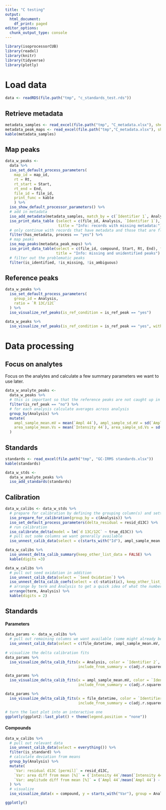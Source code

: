 ```yaml
---
title: "C testing"
output:
  html_document:
    df_print: paged
editor_options:
  chunk_output_type: console
---
```



```r
library(isoprocessorCUB)
library(readxl)
library(knitr)
library(tidyverse)
library(plotly)
```


# Load data

```r
data <- readRDS(file.path("tmp", "c_standards_test.rds"))
```


## Retrieve metadata

```r
metadata_samples <- read_excel(file.path("tmp", "C_metadata.xlsx"), sheet = "files")
metadata_peak_maps <- read_excel(file.path("tmp","C_metadata.xlsx"), sheet = "maps")
kable(metadata_samples)
```

## Map peaks

```r
data_w_peaks <- 
  data %>% 
  iso_set_default_process_parameters(
    map_id = map_id,
    rt = Rt,
    rt_start = Start,
    rt_end = End,
    file_id = file_id,
    print_func = kable
    ) %>% 
  iso_show_default_processor_parameters() %>% 
  # add in metadata
  iso_add_metadata(metadata_samples, match_by = c(`Identifier 1`, Analysis)) %>%
  iso_print_data_table (select = c(file_id, Analysis, `Identifier 1`), filter = !has_metadata, 
                        title = "Info: records with missing metadata:") %>% 
  # only continue with records that have metadata and those that are flagged for processing
  filter(has_metadata, process == "yes") %>% 
  # map peaks
  iso_map_peaks(metadata_peak_maps) %>% 
  iso_print_data_table(select = c(file_id, compound, Start, Rt, End), filter = !is_identified | is_missing,
                       title = "Info: missing and unidentified peaks") %>% 
  # filter out the problematic peaks
  filter(is_identified, !is_missing, !is_ambiguous)
```

## Reference peaks

```r
data_w_peaks %>% 
  iso_set_default_process_parameters(
    group_id = Analysis,
    ratio = `R 13C/12C`
  ) %>% 
  iso_visualize_ref_peaks(is_ref_condition = is_ref_peak == "yes") 

data_w_peaks %>% 
  iso_visualize_ref_peaks(is_ref_condition = is_ref_peak == "yes", within_group = TRUE) 
```


# Data processing

## Focus on analytes 

Focus on the analytes and calculate a few summary parameters we want to use later.

```r
data_w_analyte_peaks <- 
  data_w_peaks %>% 
  # this is important so that the reference peaks are not caught up in the next set of calculations
  filter(is_ref_peak == "no") %>% 
  # for each analysis calculate averages across analysis
  group_by(Analysis) %>% 
  mutate(
    ampl_sample_mean.mV = mean(`Ampl 44`), ampl_sample_sd.mV = sd(`Ampl 44`),
    area_sample_mean.Vs = mean(`Intensity 44`), area_sample_sd.Vs = sd(`Intensity 44`)
  )
```

## Standards

```r
standards <- read_excel(file.path("tmp", "GC-IRMS standards.xlsx"))
kable(standards)

data_w_stds <-
  data_w_analyte_peaks %>% 
  iso_add_standards(standards)  
```

## Calibration

```r
data_w_calibs <- data_w_stds %>% 
  # prepare for calibration by defining the grouping column(s) and setting default parameters
  iso_prepare_for_calibration(group_by = c(Analysis)) %>% 
  iso_set_default_process_parameters(delta_residual = resid_d13C) %>% 
  # run calibration
  iso_calibrate_delta(model = lm(`d 13C/12C` ~ true_d13C)) %>% 
  # pull out some columns we want generally available
  iso_unnest_calib_data(select = c(starts_with("Id"), ampl_sample_mean.mV)) 

data_w_calibs %>% 
  iso_unnest_delta_calib_summary(keep_other_list_data = FALSE) %>% 
  kable(digits =3)

data_w_calibs %>% 
  # pull out seed oxidation in addition
  iso_unnest_calib_data(select = `Seed Oxidation`) %>% 
  iso_unnest_delta_calib_coefs(select = c(-statistic), keep_other_list_data = FALSE) %>% 
  # arrange by term and Analysis to get a quick idea of what the numbers across analyses
  arrange(term, Analysis) %>% 
  kable(digits = 2)
```

## Standards

#### Parameters

```r
data_params <- data_w_calibs %>% 
  # pull out remaining columns we want available (some might already be pulled out but that's okay)
  iso_unnest_calib_data(select = c(file_datetime, ampl_sample_mean.mV, Preparation, is_standard)) 
  
# visualize the delta calibration fits
data_params %>% 
  iso_visualize_delta_calib_fits(x = Analysis, color = `Identifier 2`, shape = Preparation, size = ampl_sample_mean.mV,
                                 include_from_summary = c(adj.r.squared, deviance)) + labs(title = "parameters vs. analysis")

data_params %>% 
  iso_visualize_delta_calib_fits(x = ampl_sample_mean.mV, color = `Identifier 2`, shape = Preparation, size = ampl_sample_mean.mV,
                                 include_from_summary = c(adj.r.squared, deviance)) + labs(title = "parameters vs. amplitude") 

data_params %>% 
  iso_visualize_delta_calib_fits(x = file_datetime, color = `Identifier 2`, shape = Preparation, size = ampl_sample_mean.mV,
                                 include_from_summary = c(adj.r.squared, deviance)) + labs(title = "parameters vs. time")
```

```r
# turn the last plot into an interactive one
ggplotly(ggplot2::last_plot() + theme(legend.position = "none"))
```

#### Compounds

```r
data_w_calibs %>% 
  # pull out relevant data
  iso_unnest_calib_data(select = everything()) %>% 
  filter(is_standard) %>% 
  # calculate deviation from means
  group_by(Analysis) %>% 
  mutate(
    `Var: residual d13C [permil]` = resid_d13C,
    `Var: area diff from mean [%]` = (`Intensity 44`/mean(`Intensity 44`) - 1) * 100,
    `Var: amplitude diff from mean [%]` = (`Ampl 44`/mean(`Ampl 44`) - 1) * 100
  ) %>%
  # visualize
  iso_visualize_data(x = compound, y = starts_with("Var"), group = Analysis, color = `Identifier 2`)
```

```r
ggplotly()
```

